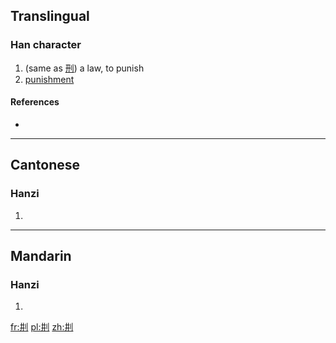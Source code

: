 ==Translingual==

===Han character===
{{Han char|rn=18|rad=刀|as=04|sn=6|four=|canj=廿廿中弓 (TTLN)}}

# (same as [[刑]]) a law, to punish
# [[punishment]]

====References====
* {{Han ref|kx=0137.120|hdz=10325.010|uh=34DD|ud=13533}}

----

==Cantonese==

===Hanzi===
{{yue-hanzi|jyut=|y=jing4}}

# {{defn|lang=yue|sort=刀04}}

----

==Mandarin==

===Hanzi===
{{cmn-hanzi|pin=[[xíng]] ([[xing2]])|wg=hsing<sup>2</sup>}}

# {{defn|lang=cmn|sort=刀04}}

[[fr:㓝]]
[[pl:㓝]]
[[zh:㓝]]